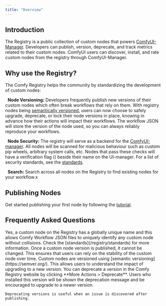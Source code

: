 ```yaml
---
title: "Overview"
---
```


## Introduction

The Registry is a public collection of custom nodes that powers [ComfyUI-Manager](https://github.com/ltdrdata/ComfyUI-Manager). Developers can publish, version, deprecate, and track metrics related to their custom nodes. ComfyUI users can discover, install, and rate custom nodes from the registry through ComfyUI-Manager.

## Why use the Registry?

The Comfy Registry helps the community by standardizing the development of custom nodes:

<Icon icon="timeline" iconType="solid" size={20}/>&nbsp; **Node Versioning:** Developers frequently publish new versions of their custom nodes which often break workflows that rely on them. With registry nodes being [semantically versioned](https://semver.org/), users can now choose to safely upgrade, deprecate, or lock their node versions in place, knowing in advance how their actions will impact their workflows. The workflow JSON will store the version of the node used, so you can always reliably reproduce your workflows.

<Icon icon="shield" iconType="solid" size={20}/>&nbsp; **Node Security:** The registry will serve as a backend for the [ComfyUI-manager](https://github.com/ltdrdata/ComfyUI-Manager). All nodes will be scanned for malicious behaviour such as custom pip wheels, arbitrary system calls, etc. Nodes that pass these checks will have a verification flag (<Icon icon="check" iconType="solid" />) beside their name on the UI-manager. For a list of security standards, see the [standards](/registry/standards).

<Icon icon="magnifying-glass" iconType="solid" size={20}/>&nbsp; **Search:** Search across all nodes on the Registry to find existing nodes for your workflow.x

## Publishing Nodes

Get started publishing your first node by following the [tutorial](/registry/publishing).

## Frequently Asked Questions

<AccordionGroup>
  <Accordion title="Do registry nodes have unique identifiers?">
    Yes, a custom node on the Registry has a globally unique name and this allows Comfy Workflow JSON files to uniquely identify any custom node without collisions.
  </Accordion>
  <Accordion title="Are there any restrictions on what I can publish?">
    Check the [standards](/registry/standards) for more information.
  </Accordion>

  <Accordion title="How do you ensure node stability?">
    Once a custom node version is published, it cannot be changed. This ensures that users can rely on the stability of the custom node over time.
  </Accordion>

  <Accordion title="How are nodes versioned?">
    Custom nodes are versioned using [semantic versioning](https://semver.org/). This allows users to understand the impact of upgrading to a new version.
  </Accordion>

  <Accordion title="How do I deprecate a node version?">
    You can deprecate a version in the Comfy Registry website by clicking **More Actions > Deprecate**. Users who installed this version will be shown the deprecation message and be encouraged to upgrade to a newer version.

    Deprecating versions is useful when an issue is discovered after publishing.
  </Accordion>

</AccordionGroup>

